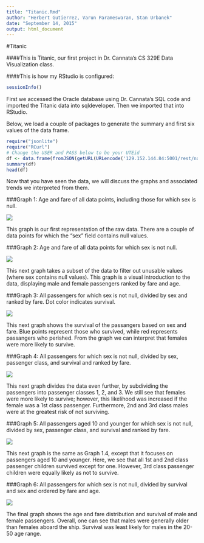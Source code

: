 ```yaml
---
title: "Titanic.Rmd"
author: "Herbert Gutierrez, Varun Parameswaran, Stan Urbanek"
date: "September 14, 2015"
output: html_document
---
```


#Titanic

####This is Titanic, our first project in Dr. Cannata's CS 329E Data Visualization class.

####This is how my RStudio is configured:
```r
sessionInfo()
```

First we accessed the Oracle database using Dr. Cannata's SQL code and imported the Titanic data into sqldeveloper. Then we imported that into RStudio.

Below, we load a couple of packages to generate the summary and first six values of the data frame.

```r
require("jsonlite")
require("RCurl")
# Change the USER and PASS below to be your UTEid
df <- data.frame(fromJSON(getURL(URLencode('129.152.144.84:5001/rest/native/?query="select * from titanic"'),httpheader=c(DB='jdbc:oracle:thin:@129.152.144.84:1521/PDBF15DV.usuniversi01134.oraclecloud.internal', USER='cs329e_vp5467', PASS='orcl_vp5467', MODE='native_mode', MODEL='model', returnDimensions = 'False', returnFor = 'JSON'), verbose = TRUE), ))
summary(df)
head(df)
```

Now that you have seen the data, we will discuss the graphs and associated trends we interpreted from them.


###Graph 1: Age and fare of all data points, including those for which sex is null.

![](./Graph 1.1.png)

This graph is our first representation of the raw data. There are a couple of data points for which the "sex" field contains null values.


###Graph 2: Age and fare of all data points for which sex is not null.

![](./Graph 1.2.png)

This next graph takes a subset of the data to filter out unusable values (where sex contains null values). This graph is a visual introduction to the data, displaying male and female passengers ranked by fare and age.


###Graph 3: All passengers for which sex is not null, divided by sex and ranked by fare. Dot color indicates survival.

![](./Graph 1.3.png)

This next graph shows the survival of the passangers based on sex and fare. Blue points represent those who survived, while red represents passangers who perished. From the graph we can interpret that females were more likely to survive.


###Graph 4: All passengers for which sex is not null, divided by sex, passenger class, and survival and ranked by fare.

![](./Graph 1.4.png)

This next graph divides the data even further, by subdividing the passengers into passenger classes 1, 2, and 3. We still see that females were more likely to survive; however, this likelihood was increased if the female was a 1st class passenger. Furthermore, 2nd and 3rd class males were at the greatest risk of not surviving.


###Graph 5: All passengers aged 10 and younger for which sex is not null, divided by sex, passenger class, and survival and ranked by fare.

![](./Graph 1.5.png)

This next graph is the same as Graph 1.4, except that it focuses on passengers aged 10 and younger. Here, we see that all 1st and 2nd class passenger children survived except for one. However, 3rd class passenger children were equally likely as not to survive.


###Graph 6: All passengers for which sex is not null, divided by survival and sex and ordered by fare and age.

![](./Graph 1.6.png)

The final graph shows the age and fare distribution and survival of male and female passengers. Overall, one can see that males were generally older than females aboard the ship. Survival was least likely for males in the 20-50 age range.